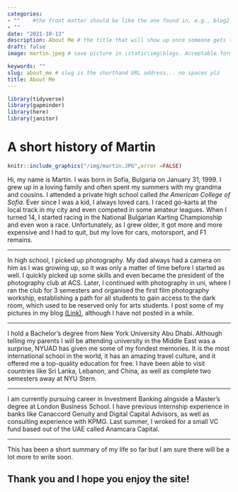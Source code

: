 ```yaml
---
categories:  
- ""    #the front matter should be like the one found in, e.g., blog2.md. It cannot be like the normal Rmd we used
- ""
date: "2021-10-13"
description: About Me # the title that will show up once someone gets to this page
draft: false
image: martin.jpeg # save picture in \static\img\blogs. Acceptable formats= jpg, jpeg, or png . Your iPhone pics wont work

keywords: ""
slug: about_me # slug is the shorthand URL address... no spaces plz
title: About Me
---
```

  
  
```r
library(tidyverse)
library(gapminder)  
library(here)
library(janitor)
```

# A short history of Martin   

```r
knitr::include_graphics("/img/martin.JPG",error =FALSE)     
```

Hi, my name is Martin. I was born in Sofia, Bulgaria on January 31, 1999. I grew up in a loving family and often spent my summers with my grandma and cousins. I attended a private high school called *the American College of Sofia*. Ever since I was a kid, I always loved cars. I raced go-karts at the local track in my city and even competed in some amateur leagues. When I turned 14, I started racing in the National Bulgarian Karting Championship and even won a race. Unfortunately, as I grew older, it got more and more expensive and I had to quit, but my love for cars, motorsport, and F1 remains.

***

In high school, I picked up photography. My dad always had a camera on him as I was growing up, so it was only a matter of time before I started as well. I quickly picked up some skills and even became the president of the photography club at ACS. Later, I continued with photography in uni, where I ran the club for 3 semesters and organised the first film photography workship, establishing a path for all students to gain access to the dark room, which used to be reserved only for arts students. I post some of my pictures in my blog [(Link)](https://twttg.tumblr.com/), although I have not posted in a while.

***

I hold a Bachelor's degree from New York University Abu Dhabi. Although telling my parents I will be attending university in the Middle East was a surprise, NYUAD has given me some of my fondest memories. It is the most international school in the world, it has an amazing travel culture, and it offered me a top-quality education for free. I have been able to visit countries like Sri Lanka, Lebanon, and China, as well as complete two semesters away at NYU Stern.

***

I am currently pursuing career in Investment Banking alngside a Master's degree at London Business School. I have previous internship experience in banks like Canaccord Genuity and Digital Capital Advisors, as well as consulting experience with KPMG. Last summer, I wroked for a small VC fund based out of the UAE called Anamcara Capital.

***

This has been a short summary of my life so far but I am sure there will be a lot more to write soon.


## Thank you and I hope you enjoy the site!